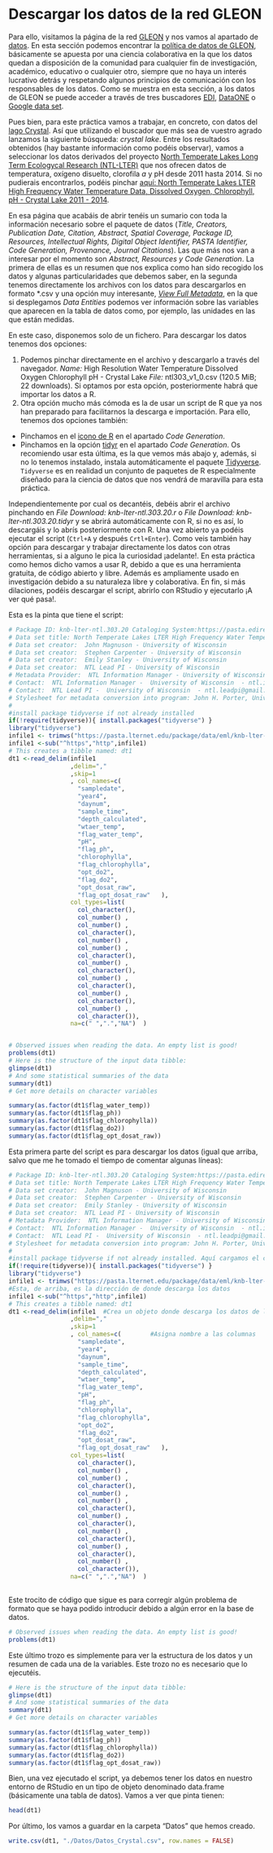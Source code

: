 # Descargar los datos de la red GLEON {#Descarga}

Para ello, visitamos la página de la red [GLEON](https://gleon.org/) y nos vamos al apartado de [datos](https://gleon.org/data). En esta sección podemos encontrar la [política de datos de GLEON](https://gleon.org/sites/default/files/pdf/data/2009_October_15_GLEON_data_access_policy.pdf), básicamente se apuesta por una ciencia colaborativa en la que los datos quedan a disposición de la comunidad para cualquier fin de investigación, académico, educativo o cualquier otro, siempre que no haya un interés lucrativo detrás y respetando algunos principios de comunicación con los responsables de los datos. Como se muestra en esta sección, a los datos de GLEON se puede acceder a través de tres buscadores [EDI](https://portal.edirepository.org/nis/home.jsp), [DataONE](https://search.dataone.org/data) o [Google data set](https://datasetsearch.research.google.com/).

Pues bien, para este práctica vamos a trabajar, en concreto, con datos del [lago Crystal](https://lter.limnology.wisc.edu/researchsite/crystal-lake). 
Así que utilizando el buscador que más sea de vuestro agrado lanzamos la siguiente búsqueda: *crystal lake*.
Entre los resultados obtenidos (hay bastante información como podéis observar), vamos a seleccionar los datos derivados del proyecto [North Temperate Lakes Long Term Ecologycal Research (NTL-LTER)](https://lter.limnology.wisc.edu/index.php/) que nos ofrecen datos de temperatura, oxígeno disuelto, clorofila *a* y pH desde 2011 hasta 2014. Si no pudierais encontrarlos, podéis pinchar [aquí: North Temperate Lakes LTER High Frequency Water Temperature Data, Dissolved Oxygen, Chlorophyll, pH - Crystal Lake 2011 - 2014](https://portal.edirepository.org/nis/mapbrowse?packageid=knb-lter-ntl.303.20). 

En esa página que acabáis de abrir tenéis un sumario con toda la información necesario sobre el paquete de datos (*Title, Creators, Publication Date, Citation, Abstract, Spatial Coverage, Package ID, Resources, Intellectual Rights, Digital Object Identifier, PASTA Identifier, Code Generation, Provenance, Journal Citations*). Las que más nos van a interesar por el momento son *Abstract, Resources y Code Generation*. La primera de ellas es un resumen que nos explica como han sido recogido los datos y algunas particularidades que debemos saber, en la segunda tenemos directamente los archivos con los datos para descargarlos en formato \*.csv y una opción muy interesante, [*View Full Metadata*](https://portal.edirepository.org/nis/metadataviewer?packageid=knb-lter-ntl.303.20), en la que si desplegamos *Data Entities* podemos ver información sobre las variables que aparecen en la tabla de datos como, por ejemplo, las unidades en las que están medidas.

En este caso, disponemos solo de un fichero. Para descargar los datos tenemos dos opciones:

  1. Podemos pinchar directamente en el archivo y descargarlo a través del navegador. *Name:* High Resolution Water Temperature Dissolved Oxygen Chlorophyll pH - Crystal Lake *File:* ntl303_v1_0.csv (120.5 MiB; 22 downloads). Si optamos por esta opción, posteriormente habrá que importar los datos a R.
  2. Otra opción mucho más cómoda es la de usar un script de R que ya nos han preparado para facilitarnos la descarga e importación. Para ello, tenemos dos opciones también: 
  + Pinchamos en el [icono de R](https://portal.edirepository.org/nis/codeGeneration?packageId=knb-lter-ntl.117.38&statisticalFileType=r) en el apartado *Code Generation*. 
  + Pinchamos en la opción [tidyr](https://portal.edirepository.org/nis/codeGeneration?packageId=knb-lter-ntl.303.20&statisticalFileType=tidyr) en el apartado *Code Generation*. Os recomiendo usar esta última, es la que vemos más abajo y, además, si no lo tenemos instalado, instala automáticamente el paquete [Tidyverse](https://www.tidyverse.org/). `Tidyverse` es en realidad un conjunto de paquetes de R especialmente diseñado para la ciencia de datos que nos vendrá de maravilla para esta práctica.
  
  Independientemente por cual os decantéis, debéis abrir el archivo pinchando en *File Download: knb-lter-ntl.303.20.r* o *File Download: knb-lter-ntl.303.20.tidyr* y se abrirá automáticamente con R, si no es así, lo descargáis y lo abrís posteriormente con R. Una vez abierto ya podéis ejecutar el script (`Ctrl+A` y después `Crtl+Enter`).
  Como veis también hay opción para descargar y trabajar directamente los datos con otras herramientas, si a alguno le pica la curiosidad ¡adelante!. En esta práctica como hemos dicho vamos a usar R, debido a que es una herramienta gratuita, de código abierto y libre. Además es ampliamente usado en investigación debido a su naturaleza libre y colaborativa. En fin, si más dilaciones, podéis descargar el script, abrirlo con RStudio y ejecutarlo ¡A ver qué pasa!.
  
Esta es la pinta que tiene el script:
```r
# Package ID: knb-lter-ntl.303.20 Cataloging System:https://pasta.edirepository.org.
# Data set title: North Temperate Lakes LTER High Frequency Water Temperature Data, Dissolved Oxygen, Chlorophyll, pH - Crystal Lake 2011 - 2014.
# Data set creator:  John Magnuson - University of Wisconsin 
# Data set creator:  Stephen Carpenter - University of Wisconsin 
# Data set creator:  Emily Stanley - University of Wisconsin 
# Data set creator:  NTL Lead PI - University of Wisconsin 
# Metadata Provider:  NTL Information Manager - University of Wisconsin 
# Contact:  NTL Information Manager -  University of Wisconsin  - ntl.infomgr@gmail.com
# Contact:  NTL Lead PI -  University of Wisconsin  - ntl.leadpi@gmail.com
# Stylesheet for metadata conversion into program: John H. Porter, Univ. Virginia, jporter@Virginia.edu 
#
#install package tidyverse if not already installed
if(!require(tidyverse)){ install.packages("tidyverse") }  
library("tidyverse") 
infile1 <- trimws("https://pasta.lternet.edu/package/data/eml/knb-lter-ntl/303/20/b9b3b932deec8f3e71fb8d70cacf6a0e") 
infile1 <-sub("^https","http",infile1)
# This creates a tibble named: dt1 
dt1 <-read_delim(infile1  
                 ,delim=","   
                 ,skip=1 
                 , col_names=c( 
                   "sampledate",   
                   "year4",   
                   "daynum",   
                   "sample_time",   
                   "depth_calculated",   
                   "wtaer_temp",   
                   "flag_water_temp",   
                   "pH",   
                   "flag_ph",   
                   "chlorophylla",   
                   "flag_chlorophylla",   
                   "opt_do2",   
                   "flag_do2",   
                   "opt_dosat_raw",   
                   "flag_opt_dosat_raw"   ), 
                 col_types=list(
                   col_character(), 
                   col_number() , 
                   col_number() , 
                   col_character(), 
                   col_number() , 
                   col_number() ,  
                   col_character(), 
                   col_number() ,  
                   col_character(), 
                   col_number() ,  
                   col_character(), 
                   col_number() ,  
                   col_character(), 
                   col_number() ,  
                   col_character()), 
                 na=c(" ",".","NA")  )


# Observed issues when reading the data. An empty list is good!
problems(dt1) 
# Here is the structure of the input data tibble: 
glimpse(dt1) 
# And some statistical summaries of the data 
summary(dt1) 
# Get more details on character variables

summary(as.factor(dt1$flag_water_temp)) 
summary(as.factor(dt1$flag_ph)) 
summary(as.factor(dt1$flag_chlorophylla)) 
summary(as.factor(dt1$flag_do2)) 
summary(as.factor(dt1$flag_opt_dosat_raw))
```

Esta primera parte del script es para descargar los datos (igual que arriba, salvo que me he tomado el tiempo de comentar algunas líneas):

```r
# Package ID: knb-lter-ntl.303.20 Cataloging System:https://pasta.edirepository.org.
# Data set title: North Temperate Lakes LTER High Frequency Water Temperature Data, Dissolved Oxygen, Chlorophyll, pH - Crystal Lake 2011 - 2014.
# Data set creator:  John Magnuson - University of Wisconsin 
# Data set creator:  Stephen Carpenter - University of Wisconsin 
# Data set creator:  Emily Stanley - University of Wisconsin 
# Data set creator:  NTL Lead PI - University of Wisconsin 
# Metadata Provider:  NTL Information Manager - University of Wisconsin 
# Contact:  NTL Information Manager -  University of Wisconsin  - ntl.infomgr@gmail.com
# Contact:  NTL Lead PI -  University of Wisconsin  - ntl.leadpi@gmail.com
# Stylesheet for metadata conversion into program: John H. Porter, Univ. Virginia, jporter@Virginia.edu 
#
#install package tidyverse if not already installed. Aquí cargamos el conjunto de paquetes que están dentro de "tidyverse" y si no lo tuvieramos instaldo, han pensado en nosotros y, se instala solo.
if(!require(tidyverse)){ install.packages("tidyverse") }  
library("tidyverse") 
infile1 <- trimws("https://pasta.lternet.edu/package/data/eml/knb-lter-ntl/303/20/b9b3b932deec8f3e71fb8d70cacf6a0e") 
#Esta, de arriba, es la dirección de donde descarga los datos
infile1 <-sub("^https","http",infile1)
# This creates a tibble named: dt1 
dt1 <-read_delim(infile1  #Crea un objeto donde descarga los datos de la dirección que le damos, guardada en el objeto con nombre "infile1"
                 ,delim=","   
                 ,skip=1 
                 , col_names=c(        #Asigna nombre a las columnas
                   "sampledate",   
                   "year4",   
                   "daynum",   
                   "sample_time",   
                   "depth_calculated",   
                   "wtaer_temp",   
                   "flag_water_temp",   
                   "pH",   
                   "flag_ph",   
                   "chlorophylla",   
                   "flag_chlorophylla",   
                   "opt_do2",   
                   "flag_do2",   
                   "opt_dosat_raw",   
                   "flag_opt_dosat_raw"   ), 
                 col_types=list(
                   col_character(), 
                   col_number() , 
                   col_number() , 
                   col_character(), 
                   col_number() , 
                   col_number() ,  
                   col_character(), 
                   col_number() ,  
                   col_character(), 
                   col_number() ,  
                   col_character(), 
                   col_number() ,  
                   col_character(), 
                   col_number() ,  
                   col_character()), 
                 na=c(" ",".","NA")  )
               
```

Este trocito de código que sigue es para corregir algún problema de formato que se haya podido introducir debido a algún error en la base de datos.

```r
# Observed issues when reading the data. An empty list is good!
problems(dt1) 
```                

Este último trozo es simplemente para ver la estructura de los datos y un resumen de cada una de la variables. Este trozo no es necesario que lo ejecutéis.

```r
# Here is the structure of the input data tibble: 
glimpse(dt1) 
# And some statistical summaries of the data 
summary(dt1) 
# Get more details on character variables

summary(as.factor(dt1$flag_water_temp)) 
summary(as.factor(dt1$flag_ph)) 
summary(as.factor(dt1$flag_chlorophylla)) 
summary(as.factor(dt1$flag_do2)) 
summary(as.factor(dt1$flag_opt_dosat_raw))
```

Bien, una vez ejecutado el script, ya debemos tener los datos en nuestro entorno de RStudio en un tipo de objeto denominado data.frame (básicamente una tabla de datos). Vamos a ver que pinta tienen:

```r
head(dt1)
```

Por último, los vamos a guardar en la carpeta "Datos" que hemos creado.

```r
write.csv(dt1, "./Datos/Datos_Crystal.csv", row.names = FALSE)
```

